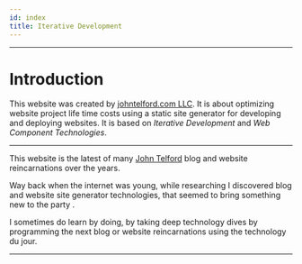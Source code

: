 ```yaml
---
id: index
title: Iterative Development
---
```



<Version components={props.components} />

---

# Introduction

This website was created by [johntelford.com LLC](company). It is about optimizing website project life time costs using a static site generator for developing and deploying websites. It is based on *Iterative Development* and *Web Component Technologies*.

---

This website is the  latest of many [John Telford](https://johntelford.com) blog and website reincarnations over the years. 

Way back when the internet was young, while researching I discovered blog and website site generator technologies, that seemed to bring something new to the party .

I sometimes do learn by doing, by taking deep technology dives by programming the next blog or website reincarnations using the technology du jour.

---

